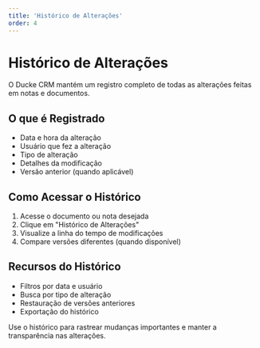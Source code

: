 ```yaml
---
title: 'Histórico de Alterações'
order: 4
---
```


# Histórico de Alterações

O Ducke CRM mantém um registro completo de todas as alterações feitas em notas e documentos.

## O que é Registrado

- Data e hora da alteração
- Usuário que fez a alteração
- Tipo de alteração
- Detalhes da modificação
- Versão anterior (quando aplicável)

## Como Acessar o Histórico

1. Acesse o documento ou nota desejada
2. Clique em "Histórico de Alterações"
3. Visualize a linha do tempo de modificações
4. Compare versões diferentes (quando disponível)

## Recursos do Histórico

- Filtros por data e usuário
- Busca por tipo de alteração
- Restauração de versões anteriores
- Exportação do histórico


Use o histórico para rastrear mudanças importantes e manter a transparência nas alterações.
